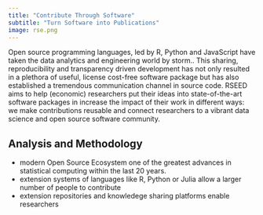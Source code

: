 ```yaml
---
title: "Contribute Through Software"
subtitle: "Turn Software into Publications"
image: rse.png
---
```




Open source programming languages, led by R, Python and JavaScript have taken the data analytics and engineering world by storm.. 
This sharing, reproducibility and transparency driven development has not only resulted in a plethora of useful, license cost-free software package but has also established a tremendous communication channel in source code. RSEED aims to help (economic) researchers put their ideas into state-of-the-art software packages in increase the impact of their work in different ways: we make contributions reusable and connect researchers to a vibrant data science and open source software community. 




## Analysis and Methodology

- modern Open Source Ecosystem one of the greatest advances in statistical computing within the last 20 years. 
- extension systems of languages like R, Python or Julia allow a larger number of people to contribute
- extension repositories and knowledege sharing platforms enable researchers

